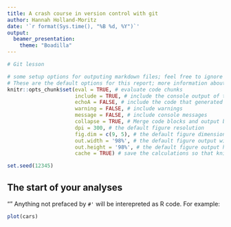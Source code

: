 ```yaml
---
title: A crash course in version control with git
author: Hannah Holland-Moritz
date: '`r format(Sys.time(), "%B %d, %Y")`'
output: 
  beamer_presentation:
    theme: "Boadilla"
---
```


````r
# Git lesson

````
````r
# some setup options for outputing markdown files; feel free to ignore these
# These are the default options for this report; more information about options here: https://yihui.name/knitr/options/
knitr::opts_chunk$set(eval = TRUE, # evaluate code chunks
                      include = TRUE, # include the console output of the code in the final document
                      echoA = FALSE, # include the code that generated the report in the final report
                      warning = FALSE, # include warnings
                      message = FALSE, # include console messages
                      collapse = TRUE, # Merge code blocks and output blocks, if possible.
                      dpi = 300, # the default figure resolution
                      fig.dim = c(9, 5), # the default figure dimensions
                      out.width = '98%', # the default figure output width
                      out.height = '98%', # the default figure output height
                      cache = TRUE) # save the calculations so that kniting is faster each time. (Sometimes this option can cause issues and images won't reflect the most recent code changes, if this happens, just delete the *_cache folder and reknit the code.)
````
````r


set.seed(12345)
````

## The start of your analyses
""
Anything not prefaced by ```#'``` will be interepreted as R code. 
For example: 

````r
plot(cars)
````

